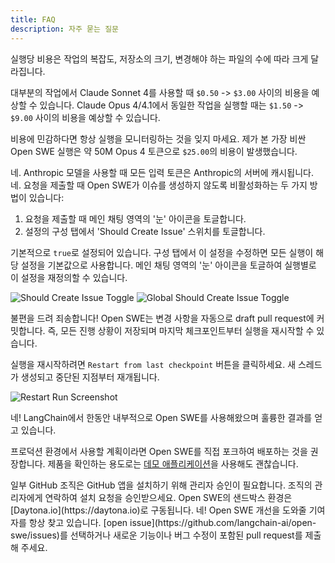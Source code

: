 ```yaml
---
title: FAQ
description: 자주 묻는 질문
---
```


<Accordion title="전체 Open SWE 실행 비용은 얼마인가요?">
  실행당 비용은 작업의 복잡도, 저장소의 크기, 변경해야 하는 파일의 수에 따라 크게 달라집니다.

  대부분의 작업에서 Claude Sonnet 4를 사용할 때 `$0.50` -> `$3.00` 사이의 비용을 예상할 수 있습니다.
  Claude Opus 4/4.1에서 동일한 작업을 실행할 때는 `$1.50` -> `$9.00` 사이의 비용을 예상할 수 있습니다.

  비용에 민감하다면 항상 실행을 모니터링하는 것을 잊지 마세요. 제가 본 가장 비싼 Open SWE 실행은 약 50M Opus 4 토큰으로 `$25.00`의 비용이 발생했습니다.
</Accordion>

<Accordion title="Open SWE는 자동으로 토큰을 캐시하나요?">
  네. Anthropic 모델을 사용할 때 모든 입력 토큰은 Anthropic의 서버에 캐시됩니다.
</Accordion>

<Accordion title="요청을 제출할 때 Open SWE가 이슈를 생성하지 않도록 비활성화할 수 있나요?">
  네. 요청을 제출할 때 Open SWE가 이슈를 생성하지 않도록 비활성화하는 두 가지 방법이 있습니다:

  1. 요청을 제출할 때 메인 채팅 영역의 '눈' 아이콘을 토글합니다.
  2. 설정의 구성 탭에서 'Should Create Issue' 스위치를 토글합니다.

  기본적으로 `true`로 설정되어 있습니다. 구성 탭에서 이 설정을 수정하면 모든 실행이 해당 설정을 기본값으로 사용합니다. 메인 채팅 영역의 '눈' 아이콘을 토글하여 실행별로 이 설정을 재정의할 수 있습니다.

  ![Should Create Issue Toggle](/images/dont_create_issue_eye_screenshot.png)
  ![Global Should Create Issue Toggle](/images/dont_create_issue_global_toggle_screenshot.png)
</Accordion>

<Accordion title="실행이 중간에 실패했습니다. 어떻게 해야 하나요?">
  불편을 드려 죄송합니다! Open SWE는 변경 사항을 자동으로 draft pull request에 커밋합니다. 즉, 모든 진행 상황이 저장되며 마지막 체크포인트부터 실행을 재시작할 수 있습니다.

  실행을 재시작하려면 `Restart from last checkpoint` 버튼을 클릭하세요. 새 스레드가 생성되고 중단된 지점부터 재개됩니다.

  ![Restart Run Screenshot](/images/restart_run_screenshot.png)
</Accordion>

<Accordion title="프로덕션 환경에서 Open SWE를 사용할 수 있나요?">
  네! LangChain에서 한동안 내부적으로 Open SWE를 사용해왔으며 훌륭한 결과를 얻고 있습니다.

  프로덕션 환경에서 사용할 계획이라면 Open SWE를 직접 포크하여 배포하는 것을 권장합니다. 제품을 확인하는 용도로는 [데모 애플리케이션](https://swe.langchain.com)을 사용해도 괜찮습니다.
</Accordion>

<Accordion title="조직의 저장소에 Open SWE를 설치했는데 UI에 표시되지 않습니다. 왜 그런가요?">
  일부 GitHub 조직은 GitHub 앱을 설치하기 위해 관리자 승인이 필요합니다. 조직의 관리자에게 연락하여 설치 요청을 승인받으세요.  
</Accordion>

<Accordion title="Open SWE는 어떤 샌드박스 환경에서 실행되나요?">
  Open SWE의 샌드박스 환경은 [Daytona.io](https://daytona.io)로 구동됩니다.
</Accordion>

<Accordion title="Open SWE에 기여할 수 있나요?">
  네! Open SWE 개선을 도와줄 기여자를 항상 찾고 있습니다. [open issue](https://github.com/langchain-ai/open-swe/issues)를 선택하거나 새로운 기능이나 버그 수정이 포함된 pull request를 제출해 주세요.
</Accordion>